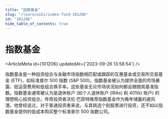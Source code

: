 ```yaml
---
title: "指数基金"
slug: "/learn/wiki/index-fund-101206"
id: "101206"
hide_table_of_contents: true
---
```



# 指数基金

<ArticleMeta id={101206} updatedAt={'2023-09-26 13:58:54'} />
<div className='border-solid border-b border-t-0 my-4 border-[var(--ifm-color-gray-300)]' />

指数基金是一种投资组合与金融市场指数相匹配或跟踪的互惠基金或交易所交易基金 (ETF)，如标准普尔 500 指数 (S&P 500)。指数基金被认为提供全面的市场暴露、低运营费用和低组合换手率。这些基金无论市场状况如何都会跟随其基准指数。指数基金通常被认为是退休账户 (如个人退休账户 (IRAs) 和 401(k) 账户) 的理想核心投资组合。传奇投资者沃伦·巴菲特推荐指数基金作为晚年储蓄的避风港。他曾经说过，对于普通投资者来说，与其挑选个别股票进行投资，还不如以指数基金提供的低成本购买整个标准普尔 500 指数公司。

